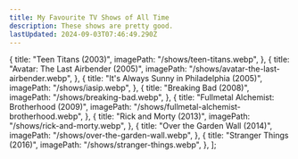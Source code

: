 ```yaml
---
title: My Favourite TV Shows of All Time
description: These shows are pretty good.
lastUpdated: 2024-09-03T07:46:49.290Z
---
```



  {
    title: "Teen Titans (2003)",
    imagePath: "/shows/teen-titans.webp",
  },
  {
    title: "Avatar: The Last Airbender (2005)",
    imagePath: "/shows/avatar-the-last-airbender.webp",
  },
  {
    title: "It's Always Sunny in Philadelphia (2005)",
    imagePath: "/shows/iasip.webp",
  },
  {
    title: "Breaking Bad (2008)",
    imagePath: "/shows/breaking-bad.webp",
  },
  {
    title: "Fullmetal Alchemist: Brotherhood (2009)",
    imagePath: "/shows/fullmetal-alchemist-brotherhood.webp",
  },
  {
    title: "Rick and Morty (2013)",
    imagePath: "/shows/rick-and-morty.webp",
  },
  {
    title: "Over the Garden Wall (2014)",
    imagePath: "/shows/over-the-garden-wall.webp",
  },
  {
    title: "Stranger Things (2016)",
    imagePath: "/shows/stranger-things.webp",
  },
];

<Favourites items={favouriteShows} />
